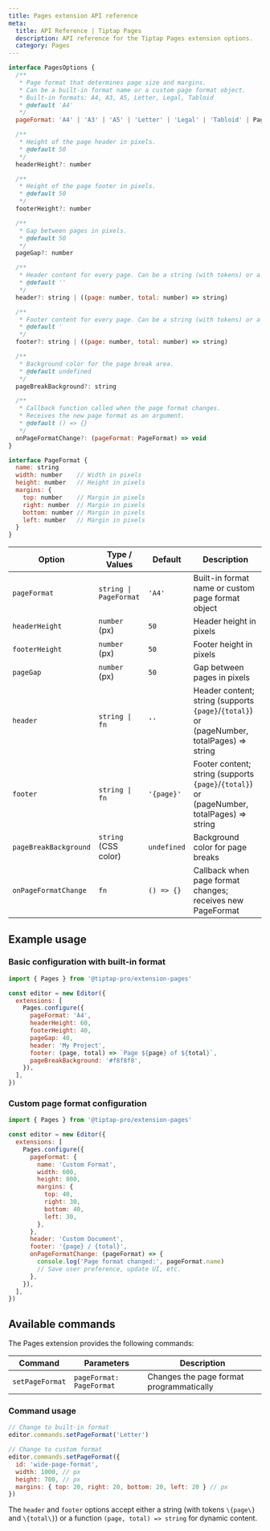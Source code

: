 ```yaml
---
title: Pages extension API reference
meta:
  title: API Reference | Tiptap Pages
  description: API reference for the Tiptap Pages extension options.
  category: Pages
---
```



```js
interface PagesOptions {
  /**
   * Page format that determines page size and margins.
   * Can be a built-in format name or a custom page format object.
   * Built-in formats: A4, A3, A5, Letter, Legal, Tabloid
   * @default 'A4'
   */
  pageFormat: 'A4' | 'A3' | 'A5' | 'Letter' | 'Legal' | 'Tabloid' | PageFormat

  /**
   * Height of the page header in pixels.
   * @default 50
   */
  headerHeight?: number

  /**
   * Height of the page footer in pixels.
   * @default 50
   */
  footerHeight?: number

  /**
   * Gap between pages in pixels.
   * @default 50
   */
  pageGap?: number

  /**
   * Header content for every page. Can be a string (with tokens) or a function.
   * @default ''
   */
  header?: string | ((page: number, total: number) => string)

  /**
   * Footer content for every page. Can be a string (with tokens) or a function.
   * @default '
   */
  footer?: string | ((page: number, total: number) => string)

  /**
   * Background color for the page break area.
   * @default undefined
   */
  pageBreakBackground?: string

  /**
   * Callback function called when the page format changes.
   * Receives the new page format as an argument.
   * @default () => {}
   */
  onPageFormatChange?: (pageFormat: PageFormat) => void
}

interface PageFormat {
  name: string
  width: number    // Width in pixels
  height: number   // Height in pixels
  margins: {
    top: number    // Margin in pixels
    right: number  // Margin in pixels
    bottom: number // Margin in pixels
    left: number   // Margin in pixels
  }
}
```

| Option                | Type / Values                | Default   | Description                                                                                 |
|-----------------------|------------------------------|-----------|---------------------------------------------------------------------------------------------|
| `pageFormat`          | `string \| PageFormat`       | `'A4'`    | Built-in format name or custom page format object                                           |
| `headerHeight`        | `number` (px)                | `50`      | Header height in pixels                                                                     |
| `footerHeight`        | `number` (px)                | `50`      | Footer height in pixels                                                                     |
| `pageGap`             | `number` (px)                | `50`      | Gap between pages in pixels                                                                 |
| `header`              | `string \| fn`               | `''`      | Header content; string (supports `{page}`/`{total}`) or (pageNumber, totalPages) => string |
| `footer`              | `string \| fn`               | `'{page}'`| Footer content; string (supports `{page}`/`{total}`) or (pageNumber, totalPages) => string |
| `pageBreakBackground` | `string` (CSS color)         | `undefined` | Background color for page breaks                                                          |
| `onPageFormatChange`  | `fn`                         | `() => {}` | Callback when page format changes; receives new PageFormat                               |

## Example usage

### Basic configuration with built-in format

```js
import { Pages } from '@tiptap-pro/extension-pages'

const editor = new Editor({
  extensions: [
    Pages.configure({
      pageFormat: 'A4',
      headerHeight: 60,
      footerHeight: 40,
      pageGap: 40,
      header: 'My Project',
      footer: (page, total) => `Page ${page} of ${total}`,
      pageBreakBackground: '#f8f8f8',
    }),
  ],
})
```

### Custom page format configuration

```js
import { Pages } from '@tiptap-pro/extension-pages'

const editor = new Editor({
  extensions: [
    Pages.configure({
      pageFormat: {
        name: 'Custom Format',
        width: 600,
        height: 800,
        margins: {
          top: 40,
          right: 30,
          bottom: 40,
          left: 30,
        },
      },
      header: 'Custom Document',
      footer: '{page} / {total}',
      onPageFormatChange: (pageFormat) => {
        console.log('Page format changed:', pageFormat.name)
        // Save user preference, update UI, etc.
      },
    }),
  ],
})
```

## Available commands

The Pages extension provides the following commands:

| Command          | Parameters               | Description                                    |
|------------------|--------------------------|------------------------------------------------|
| `setPageFormat`  | `pageFormat: PageFormat` | Changes the page format programmatically      |

### Command usage

```js
// Change to built-in format
editor.commands.setPageFormat('Letter')

// Change to custom format
editor.commands.setPageFormat({
  id: 'wide-page-format',
  width: 1000, // px
  height: 700, // px
  margins: { top: 20, right: 20, bottom: 20, left: 20 } // px
})
```

<Callout title="Note">
  The <code>header</code> and <code>footer</code> options accept either a string (with tokens <code>\{page\}</code> and <code>\{total\}</code>) or a function <code>(page, total) =&gt; string</code> for dynamic content.
</Callout>
